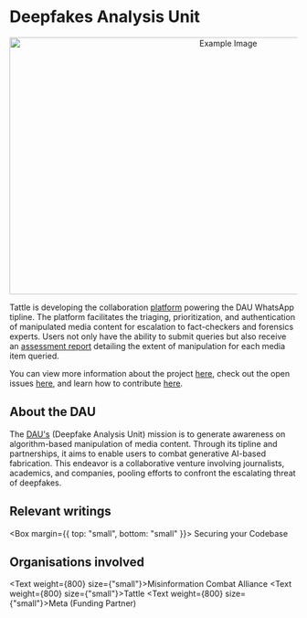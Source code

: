 
# Deepfakes Analysis Unit

<div style="text-align:center">
    <img src="/products/dau-illustration.jpg" alt="Example Image" width="750" height="450"></img>
</div>


Tattle is developing the collaboration [platform](https://github.com/tattle-made/dau) powering the DAU WhatsApp tipline. The platform facilitates the triaging, prioritization, and authentication of manipulated media content for escalation to fact-checkers and forensics experts. Users not only have the ability to submit queries but also receive an [assessment report](https://dau.mcaindia.in/all-reports) detailing the extent of manipulation for each media item queried.

You can view more information about the project [here](https://github.com/tattle-made/DAU), check out the open issues [here](https://github.com/tattle-made/DAU/issues), and learn how to contribute [here](https://github.com/tattle-made/DAU/blob/main/CONTRIBUTING.md).

## About the DAU

The [DAU's](https://dau.mcaindia.in/) (Deepfake Analysis Unit) mission is to generate awareness on algorithm-based manipulation of media content. Through its tipline and partnerships, it aims to enable users to combat generative AI-based fabrication. This endeavor is a collaborative venture involving journalists, academics, and companies, pooling efforts to confront the escalating threat of deepfakes.

## Relevant writings

<Box margin={{ top: "small", bottom: "small" }}>
<Anchor href="https://tattle.co.in/blog/2024-04-03-securing-feluda-pt1">Securing your Codebase</Anchor>
</Box>


## Organisations involved

<PlainLink to="https://mcaindia.in/"><Text weight={800} size={"small"}>Misinformation Combat Alliance</Text></PlainLink>
<Text weight={800} size={"small"}>Tattle</Text>
<Text weight={800} size={"small"}>Meta (Funding Partner)</Text>